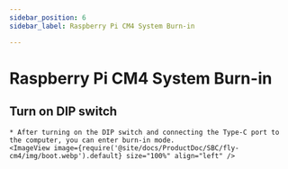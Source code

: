 ```yaml
---
sidebar_position: 6
sidebar_label: Raspberry Pi CM4 System Burn-in

---
```






# Raspberry Pi CM4 System Burn-in

## Turn on DIP switch
    * After turning on the DIP switch and connecting the Type-C port to the computer, you can enter burn-in mode.
    <ImageView image={require('@site/docs/ProductDoc/SBC/fly-cm4/img/boot.webp').default} size="100%" align="left" />

<RPI />